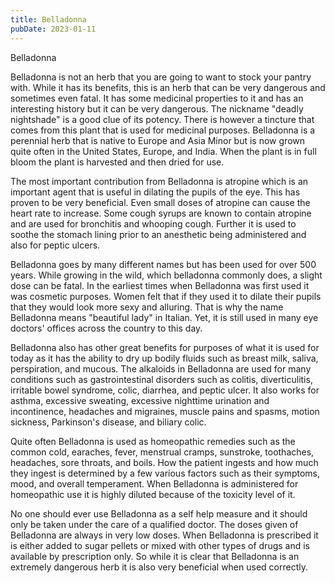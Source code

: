 ```yaml
---
title: Belladonna
pubDate: 2023-01-11
---
```


Belladonna

Belladonna is not an herb that you are going to want to stock your pantry with. While it has its benefits, this is an herb that can be very dangerous and sometimes even fatal. It has some medicinal properties to it and has an interesting history but it can be very dangerous. The nickname "deadly nightshade" is a good clue of its potency. There is however a tincture that comes from this plant that is used for medicinal purposes. Belladonna is a perennial herb that is native to Europe and Asia Minor but is now grown quite often in the United States, Europe, and India. When the plant is in full bloom the plant is harvested and then dried for use.

The most important contribution from Belladonna is atropine which is an important agent that is useful in dilating the pupils of the eye. This has proven to be very beneficial. Even small doses of atropine can cause the heart rate to increase. Some cough syrups are known to contain atropine and are used for bronchitis and whooping cough. Further it is used to soothe the stomach lining prior to an anesthetic being administered and also for peptic ulcers. 

Belladonna goes by many different names but has been used for over 500 years. While growing in the wild, which belladonna commonly does, a slight dose can be fatal. In the earliest times when Belladonna was first used it was cosmetic purposes. Women felt that if they used it to dilate their pupils that they would look more sexy and alluring. That is why the name Belladonna means "beautiful lady" in Italian. Yet, it is still used in many eye doctors' offices across the country to this day.

Belladonna also has other great benefits for purposes of what it is used for today as it has the ability to dry up bodily fluids such as breast milk, saliva, perspiration, and mucous. The alkaloids in Belladonna are used for many conditions such as gastrointestinal disorders such as colitis, diverticulitis, irritable bowel syndrome, colic, diarrhea, and peptic ulcer. It also works for asthma, excessive sweating, excessive nighttime urination and incontinence, headaches and migraines, muscle pains and spasms, motion sickness, Parkinson's disease, and biliary colic. 

Quite often Belladonna is used as homeopathic remedies such as the common cold, earaches, fever, menstrual cramps, sunstroke, toothaches, headaches, sore throats, and boils. How the patient ingests and how much they ingest is determined by a few various factors such as their symptoms, mood, and overall temperament. When Belladonna is administered for homeopathic use it is highly diluted because of the toxicity level of it.

No one should ever use Belladonna as a self help measure and it should only be taken under the care of a qualified doctor. The doses given of Belladonna are always in very low doses. When Belladonna is prescribed it is either added to sugar pellets or mixed with other types of drugs and is available by prescription only. So while it is clear that Belladonna is an extremely dangerous herb it is also very beneficial when used correctly.
